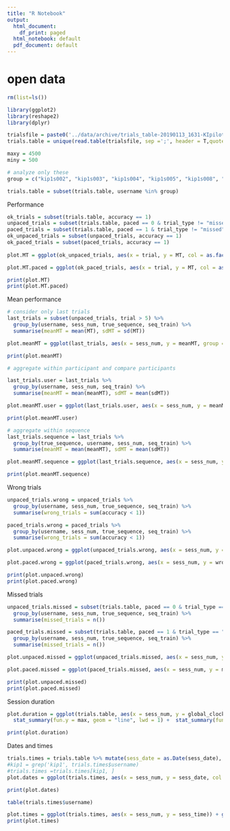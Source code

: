 ```yaml
---
title: "R Notebook"
output:
  html_document:
    df_print: paged
  html_notebook: default
  pdf_document: default
---
```


# open data
```r
rm(list=ls())

library(ggplot2)
library(reshape2)
library(dplyr)

trialsfile = paste0('../data/archive/trials_table-20190113_1631-KIpilot1db.csv')
trials.table = unique(read.table(trialsfile, sep =';', header = T,quote = "")[-1])

maxy = 4500 
miny = 500 

# analyze only these
group = c("kip1s002", "kip1s003", "kip1s004", "kip1s005", "kip1s008", "kip1s009")

trials.table = subset(trials.table, username %in% group)

```


Performance
```r

ok_trials = subset(trials.table, accuracy == 1)
unpaced_trials = subset(trials.table, paced == 0 & trial_type != "missed")
paced_trials = subset(trials.table, paced == 1 & trial_type != "missed")
ok_unpaced_trials = subset(unpaced_trials, accuracy == 1)
ok_paced_trials = subset(paced_trials, accuracy == 1)
                      
plot.MT = ggplot(ok_unpaced_trials, aes(x = trial, y = MT, col = as.factor(seq_train), group = true_sequence)) + geom_line(lwd=1) + geom_point() + ylim(miny, maxy) + facet_grid( username ~ sess_num) + theme(legend.position="bottom") + theme_bw()

plot.MT.paced = ggplot(ok_paced_trials, aes(x = trial, y = MT, col = as.factor(seq_train), group = true_sequence)) + geom_line(lwd=1) + geom_point() + ylim(miny, maxy) + facet_grid( username ~ sess_num) + theme(legend.position="none") + theme_bw()

print(plot.MT)
print(plot.MT.paced)

```



Mean performance
```r

# consider only last trials 
last_trials = subset(unpaced_trials, trial > 5) %>% 
  group_by(username, sess_num, true_sequence, seq_train) %>% 
  summarise(meanMT = mean(MT), sdMT = sd(MT))

plot.meanMT = ggplot(last_trials, aes(x = sess_num, y = meanMT, group = true_sequence, col = as.factor(seq_train))) + geom_line(lwd=1) + geom_point() + facet_grid( seq_train ~ username ) + theme(legend.position="bottom") + theme_bw()

print(plot.meanMT)

# aggregate within participant and compare participants

last_trials.user = last_trials %>% 
  group_by(username, sess_num, seq_train) %>% 
  summarise(meanMT = mean(meanMT), sdMT = mean(sdMT))

plot.meanMT.user = ggplot(last_trials.user, aes(x = sess_num, y = meanMT, col = username, lty = as.factor(seq_train), shape = as.factor(seq_train))) + geom_line(lwd=1) + geom_point(size = 3) + facet_grid( .~ seq_train) + theme_bw()

print(plot.meanMT.user)

# aggregate within sequence 
last_trials.sequence = last_trials %>% 
  group_by(true_sequence, username, sess_num, seq_train) %>% 
  summarise(meanMT = mean(meanMT), sdMT = mean(sdMT))

plot.meanMT.sequence = ggplot(last_trials.sequence, aes(x = sess_num, y = meanMT, group = username, lty = as.factor(seq_train), col = username)) + geom_line(lwd=1) + geom_point(size = 3) + facet_grid( seq_train ~ true_sequence ) + theme_bw() + theme(legend.position="bottom") 

print(plot.meanMT.sequence)


```

Wrong trials 

```r

unpaced_trials.wrong = unpaced_trials %>% 
  group_by(username, sess_num, true_sequence, seq_train) %>% 
  summarise(wrong_trials = sum(accuracy < 1))

paced_trials.wrong = paced_trials %>% 
  group_by(username, sess_num, true_sequence, seq_train) %>% 
  summarise(wrong_trials = sum(accuracy < 1))

plot.unpaced.wrong = ggplot(unpaced_trials.wrong, aes(x = sess_num, y = wrong_trials, col = true_sequence, group = true_sequence, lty = as.factor(seq_train))) + geom_line(lwd=1) + geom_point() + facet_grid( username ~ .) + theme(legend.position="none") + theme_bw()

plot.paced.wrong = ggplot(paced_trials.wrong, aes(x = sess_num, y = wrong_trials, col = true_sequence, group = true_sequence, lty = as.factor(seq_train))) + geom_line(lwd=1) + geom_point() + facet_grid( username ~ .) + theme(legend.position="none") + theme_bw()

print(plot.unpaced.wrong)
print(plot.paced.wrong)

```


Missed trials 

```r

unpaced_trials.missed = subset(trials.table, paced == 0 & trial_type == "missed") %>% 
  group_by(username, sess_num, true_sequence, seq_train) %>% 
  summarise(missed_trials = n())

paced_trials.missed = subset(trials.table, paced == 1 & trial_type == "missed") %>% 
  group_by(username, sess_num, true_sequence, seq_train) %>% 
  summarise(missed_trials = n())

plot.unpaced.missed = ggplot(unpaced_trials.missed, aes(x = sess_num, y = missed_trials, col = true_sequence, group = true_sequence, lty = as.factor(seq_train))) + geom_line(lwd=1) + geom_point() + facet_grid( username ~ .) + theme(legend.position="none")

plot.paced.missed = ggplot(paced_trials.missed, aes(x = sess_num, y = missed_trials, col = true_sequence, group = true_sequence, lty = as.factor(seq_train))) + geom_line(lwd=1) + geom_point() + facet_grid( username ~ .) + theme(legend.position="none")

print(plot.unpaced.missed)
print(plot.paced.missed)

```


Session duration
```r
plot.duration = ggplot(trials.table, aes(x = sess_num, y = global_clock/60, col = username, group = username)) + 
  stat_summary(fun.y = max, geom = "line", lwd = 1) +  stat_summary(fun.y = max, geom = "point") + ylab("Session duration")

print(plot.duration)

```


Dates and times
```r

trials.times = trials.table %>% mutate(sess_date = as.Date(sess_date), sess_time = as.POSIXct(sess_time, format="%H:%M:%S")) %>% group_by(username, sess_num, sess_date, sess_time, sess_type) %>% sample_n(1) 
#kip1 = grep('kip1', trials.times$username)
#trials.times =trials.times[kip1, ]
plot.dates = ggplot(trials.times, aes(x = sess_num, y = sess_date, col = username, group = username)) + geom_line() + geom_point() + xlab("Session number") + ylab("Session date") + scale_y_date()

print(plot.dates)

table(trials.times$username)

plot.times = ggplot(trials.times, aes(x = sess_num, y = sess_time)) + geom_line() + geom_point() + xlab("Session number") + ylab("Session time") + facet_grid( . ~ username)
print(plot.times)

```


